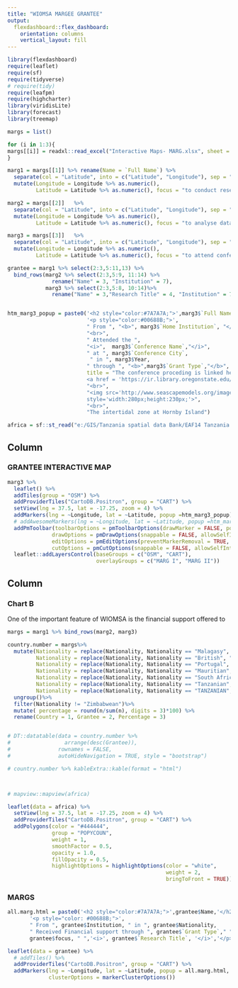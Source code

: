 ```yaml
---
title: "WIOMSA MARGEE GRANTEE"
output: 
  flexdashboard::flex_dashboard:
    orientation: columns
    vertical_layout: fill
---
```


```r
library(flexdashboard)
require(leaflet)
require(sf)
require(tidyverse)
# require(tidy)
require(leafpm)
require(highcharter)
library(viridisLite)
library(forecast)
library(treemap)


```



```r
margs = list()

for (i in 1:3){
margs[[i]] = readxl::read_excel("Interactive Maps- MARG.xlsx", sheet = i)
}


```


```r
marg1 = margs[[1]] %>% rename(Name = `Full Name`) %>% 
  separate(col = "Latitude", into = c("Latitude", "Longitude"), sep = ",") %>%
  mutate(Longitude = Longitude %>% as.numeric(), 
         Latitude = Latitude %>% as.numeric(), focus = "to conduct research on")

marg2 = margs[[2]]   %>% 
  separate(col = "Latitude", into = c("Latitude", "Longitude"), sep = ",") %>%
  mutate(Longitude = Longitude %>% as.numeric(), 
         Latitude = Latitude %>% as.numeric(), focus = "to analyse data on")

marg3 = margs[[3]]   %>% 
  separate(col = "Latitude", into = c("Latitude", "Longitude"), sep = ",") %>%
  mutate(Longitude = Longitude %>% as.numeric(), 
         Latitude = Latitude %>% as.numeric(), focus = "to attend conference on")

grantee = marg1 %>% select(2:3,5:11,13) %>%  
  bind_rows(marg2 %>% select(2:3,5:9, 11:14) %>% 
              rename("Name" = 3, "Institution" = 7), 
            marg3 %>% select(2:3,5:8, 10:14)%>% 
              rename("Name" = 3,"Research Title" = 4, "Institution" = 7))



```

```r

htm_marg3_popup = paste0('<h2 style="color:#7A7A7A;">',marg3$`Full Name`,'</h2>', 
                         '<p style="color:#00688B;">',
                         " From ", "<b>", marg3$`Home Institution`, "</b>", 
                         "<br>",
                         " Attended the ", 
                         "<i>",  marg3$`Conference Name`,"</i>", 
                         " at ", marg3$`Conference City`, 
                          " in ", marg3$Year,
                         " through ", "<b>",marg3$`Grant Type`,"</b>", " support",'</p>',
                         title = "The conference proceding is linked here
                         <a href = 'https://ir.library.oregonstate.edu/concern/conference_proceedings_or_journals/xd07gt68r' target = '_blank'> (Community Participation in Fisheries Management in Tanzania) </a>",
                         "<br>",
                         "<img src='http://www.seascapemodels.org/images/intertidal_scene.JPG' 
                         style='width:280px;height:230px;'>",
                         "<br>",
                         "The intertidal zone at Hornby Island")
```



```r
africa = sf::st_read("e:/GIS/Tanzania spatial data Bank/EAF14 Tanzania spatial datasets/africa/Spatial/AdmInfr/africa2.shp")


```

Column {data-width=650}
-----------------------------------------------------------------------

### GRANTEE INTERACTIVE MAP

```r
marg3 %>% 
  leaflet() %>%
  addTiles(group = "OSM") %>%
  addProviderTiles("CartoDB.Positron", group = "CART") %>%
  setView(lng = 37.5, lat = -17.25, zoom = 4) %>%
  addMarkers(lng = ~Longitude, lat = ~Latitude, popup =htm_marg3_popup)%>%
  # addAwesomeMarkers(lng = ~Longitude, lat = ~Latitude, popup =htm_marg3_popup)%>%
  addPmToolbar(toolbarOptions = pmToolbarOptions(drawMarker = FALSE, position = "topleft"),
              drawOptions = pmDrawOptions(snappable = FALSE, allowSelfIntersection = FALSE),
              editOptions = pmEditOptions(preventMarkerRemoval = TRUE, draggable = FALSE),
              cutOptions = pmCutOptions(snappable = FALSE, allowSelfIntersection = FALSE)) %>%
  leaflet::addLayersControl(baseGroups = c("OSM", "CART"),
                            overlayGroups = c("MARG I", "MARG II"))
```

Column {data-width=350}
-----------------------------------------------------------------------

### Chart B
One of the important feature of WIOMSA is the financial support offered to 



```r

margs = marg1 %>% bind_rows(marg2, marg3)

country.number = margs%>% 
  mutate(Nationality = replace(Nationality, Nationality == "Malagasy", "Madagascar"),
         Nationality = replace(Nationality, Nationality == "British", "Tanzania"),
         Nationality = replace(Nationality, Nationality == "Portugal", "Mozambique"),
         Nationality = replace(Nationality, Nationality == "Mauritian", "Mauritius"),
         Nationality = replace(Nationality, Nationality == "South African", "South Africa"),
         Nationality = replace(Nationality, Nationality == "Tanzanian", "Tanzania"),
         Nationality = replace(Nationality, Nationality == "TANZANIAN", "Tanzania")) %>% group_by(Nationality) %>% tally() %>% 
  ungroup()%>%
  filter(Nationality != "Zimbabwean")%>%
  mutate( percentage = round(n/sum(n), digits = 3)*100) %>%
  rename(Country = 1, Grantee = 2, Percentage = 3)


# DT::datatable(data = country.number %>% 
#                 arrange(desc(Grantee)), 
#               rownames = FALSE, 
#               autoHideNavigation = TRUE, style = "bootstrap")

# country.number %>% kableExtra::kable(format = "html")




```


```r
# mapview::mapview(africa)

leaflet(data = africa) %>%
  setView(lng = 37.5, lat = -17.25, zoom = 4) %>%
  addProviderTiles("CartoDB.Positron", group = "CART") %>%
  addPolygons(color = "#444444",
              group = "POPYCOUN", 
              weight = 1,
              smoothFactor = 0.5,
              opacity = 1.0,
              fillOpacity = 0.5,
              highlightOptions = highlightOptions(color = "white",
                                                  weight = 2,
                                                  bringToFront = TRUE)) 
```

### MARGS
```r

all.marg.html = paste0('<h2 style="color:#7A7A7A;">',grantee$Name,'</h2>', 
       '<p style="color: #00688B;">',
       " From ", grantee$Institution, " in ", grantee$Nationality, 
       " Received Financial support through ", grantee$`Grant Type`," ",
       grantee$focus, " ",'<i>', grantee$`Research Title`, '</i>','</p>' )

leaflet(data = grantee) %>%
  # addTiles() %>%
  addProviderTiles("CartoDB.Positron", group = "CART") %>%
  addMarkers(lng = ~Longitude, lat = ~Latitude, popup = all.marg.html, 
             clusterOptions = markerClusterOptions()) 
```

